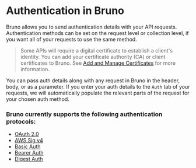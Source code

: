 # Authentication in Bruno

Bruno allows you to send authentication details with your API requests.
Authentication methods can be set on the request level or collection level, if you want all of your requests to use the same method.

> Some APIs will require a digital certificate to establish a client's identity. You can add your certificate authority (CA) or client certificates to Bruno. 
> See [Add and Manage Certificates](auth/add-and-manage-certs) for more information. 

You can pass auth details along with any request in Bruno in the header, body, or as a parameter. 
If you enter your auth details to the `Auth` tab of your requests, we will automatically populate the relevant parts of the request for your chosen auth method. 

### Bruno currently supports the following authentication protocols: 
- [OAuth 2.0](/auth/oauth2/overview)
- [AWS Sig v4](/auth/aws-signature)
- [Basic Auth](/auth/basic)
- [Bearer Auth](/auth/bearer)
- [Digest Auth](/auth/digest)